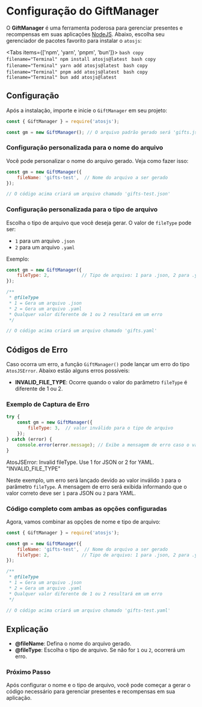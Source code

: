 
# Configuração do GiftManager

O **GiftManager** é uma ferramenta poderosa para gerenciar presentes e recompensas em suas aplicações [NodeJS](https://nodejs.org/). Abaixo, escolha seu gerenciador de pacotes favorito para instalar o `atosjs`:

<Tabs items={['npm', 'yarn', 'pnpm', 'bun']}>
  <Tab>
    ```bash copy filename="Terminal"
    npm install atosjs@latest
    ```
  </Tab>
  <Tab>
    ```bash copy filename="Terminal"
    yarn add atosjs@latest
    ```
  </Tab>
  <Tab>
    ```bash copy filename="Terminal"
    pnpm add atosjs@latest
    ```
  </Tab>
  <Tab>
    ```bash copy filename="Terminal"
    bun add atosjs@latest
    ```
  </Tab>
</Tabs>

## Configuração

Após a instalação, importe e inicie o `GiftManager` em seu projeto:

```js showLineNumbers /GiftManager/ filename="JavaScript" copy
const { GiftManager } = require('atosjs');

const gm = new GiftManager(); // O arquivo padrão gerado será 'gifts.json'
```

<FileTree>
  <FileTree.Folder name="your-project" defaultOpen>
    <FileTree.File name="gifts.json" />
  </FileTree.Folder>
</FileTree>


### Configuração personalizada para o nome do arquivo

Você pode personalizar o nome do arquivo gerado. Veja como fazer isso:

```js showLineNumbers /fileName/ filename="JavaScript" copy
const gm = new GiftManager({
    fileName: 'gifts-test',  // Nome do arquivo a ser gerado
});

// O código acima criará um arquivo chamado 'gifts-test.json'
```
<FileTree>
  <FileTree.Folder name="your-project" defaultOpen>
    <FileTree.File name="gifts-test.json" />
  </FileTree.Folder>
</FileTree>

### Configuração personalizada para o tipo de arquivo

Escolha o tipo de arquivo que você deseja gerar. O valor de `fileType` pode ser:

- `1` para um arquivo `.json`
- `2` para um arquivo `.yaml`

Exemplo:

```js showLineNumbers /fileType/ filename="JavaScript" copy
const gm = new GiftManager({
    fileType: 2,            // Tipo de arquivo: 1 para .json, 2 para .yaml
});

/**
 * @fileType 
 * 1 = Gera um arquivo .json
 * 2 = Gera um arquivo .yaml
 * Qualquer valor diferente de 1 ou 2 resultará em um erro
 */

// O código acima criará um arquivo chamado 'gifts.yaml'
```
<FileTree>
  <FileTree.Folder name="your-project" defaultOpen>
    <FileTree.File name="gifts.yaml" />
  </FileTree.Folder>
</FileTree>

## Códigos de Erro

Caso ocorra um erro, a função `GiftManager()` pode lançar um erro do tipo `AtosJSError`. Abaixo estão alguns erros possíveis:

- **INVALID_FILE_TYPE**: Ocorre quando o valor do parâmetro `fileType` é diferente de 1 ou 2.

### Exemplo de Captura de Erro

```js showLineNumbers filename="JavaScript" copy
try {
    const gm = new GiftManager({
        fileType: 3,  // valor inválido para o tipo de arquivo
    });
} catch (error) {
    console.error(error.message); // Exibe a mensagem de erro caso o valor do fileType seja inválido
}
```

<Callout type="error">
AtosJSError: Invalid fileType. Use 1 for JSON or 2 for YAML. "INVALID_FILE_TYPE"
</Callout>

Neste exemplo, um erro será lançado devido ao valor inválido `3` para o parâmetro `fileType`. A mensagem de erro será exibida informando que o valor correto deve ser `1` para JSON ou `2` para YAML.

### Código completo com ambas as opções configuradas

Agora, vamos combinar as opções de nome e tipo de arquivo:

```js showLineNumbers filename="JavaScript" copy
const { GiftManager } = require('atosjs');

const gm = new GiftManager({
    fileName: 'gifts-test',  // Nome do arquivo a ser gerado
    fileType: 2,            // Tipo de arquivo: 1 para .json, 2 para .yaml
});

/**
 * @fileType 
 * 1 = Gera um arquivo .json
 * 2 = Gera um arquivo .yaml
 * Qualquer valor diferente de 1 ou 2 resultará em um erro
 */

// O código acima criará um arquivo chamado 'gifts-test.yaml'
```

<FileTree>
  <FileTree.Folder name="your-project" defaultOpen>
    <FileTree.File name="gifts-test.yaml" />
  </FileTree.Folder>
</FileTree>

## Explicação

- **@fileName**: Defina o nome do arquivo gerado.
- **@fileType**: Escolha o tipo de arquivo. Se não for `1` ou `2`, ocorrerá um erro.

### Próximo Passo

Após configurar o nome e o tipo de arquivo, você pode começar a gerar o código necessário para gerenciar presentes e recompensas em sua aplicação.